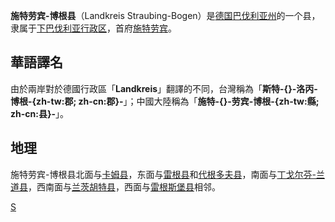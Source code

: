 {{noteTA
|T=zh-tw:斯特洛丙-博根郡; zh-cn:施特劳宾-博根县;
|1=zh-tw:斯特洛丙-博根; zh-cn:施特劳宾-博根;
|2=zh-tw:邦; zh-cn:联邦州;
|3=zh-tw:邦; zh-cn:州;
|4=zh-tw:郡; zh-cn:县;
|5=zh-tw:公里; zh-cn:千米;
|7=zh-tw:斯特洛丙; zh-cn:施特劳宾;
|8=zh-tw:累根斯堡; zh-cn:雷根斯堡;
|9=zh-tw:蘭休特; zh-cn:兰茨胡特;
|10=zh-tw:德根多夫; zh-cn:代根多夫;
}}
{{德国县级行政单位
| 县徽图 = Image:DEU Landkreis Straubing-Bogen COA.svg
| 所属联邦州 = 巴伐利亚州
| 在德国内的位置图 = Image:Lage des Landkreises Straubing-Bogen in Deutschland.png
| 所属行政区 = 下巴伐利亚行政区
| 首府 = 施特劳宾
| 面积 = 1201.94
| 人口 = 98,806
| 统计时间 = 2015年12月31日
| 人口密度 = 82
| 汽车牌号 = SR
| 下设城镇 = 2个市、35个镇
| 政府地址 = Leutnerstraße 15<br />94315 Straubing
| 政府网站 = www.straubing-bogen.de
| 在州内的位置图 = Image:Bavaria_sr.png
|}}

'''施特劳宾-博根县'''（Landkreis Straubing-Bogen）是[[德国|德国]][[巴伐利亚州|巴伐利亚州]]的一个县，隶属于[[下巴伐利亚行政区|下巴伐利亚行政区]]，首府[[施特劳宾|施特劳宾]]。

== 華語譯名 ==
由於兩岸對於德國行政區「'''Landkreis'''」翻譯的不同，台灣稱為「'''斯特-{}-洛丙-博根-{zh-tw:郡; zh-cn:郡}-'''」；中國大陸稱為「'''施特-{}-劳宾-博根-{zh-tw:縣; zh-cn:县}-'''」。

== 地理 ==
施特劳宾-博根县北面与[[卡姆县|卡姆县]]，东面与[[雷根县|雷根县]]和[[代根多夫县|代根多夫县]]，南面与[[丁戈尔芬-兰道县|丁戈尔芬-兰道县]]，西南面与[[兰茨胡特县|兰茨胡特县]]，西面与[[雷根斯堡县|雷根斯堡县]]相邻。

{{巴伐利亚州行政区划}}
{{Authority control}}

[[Category:巴伐利亚州行政区划|S]]